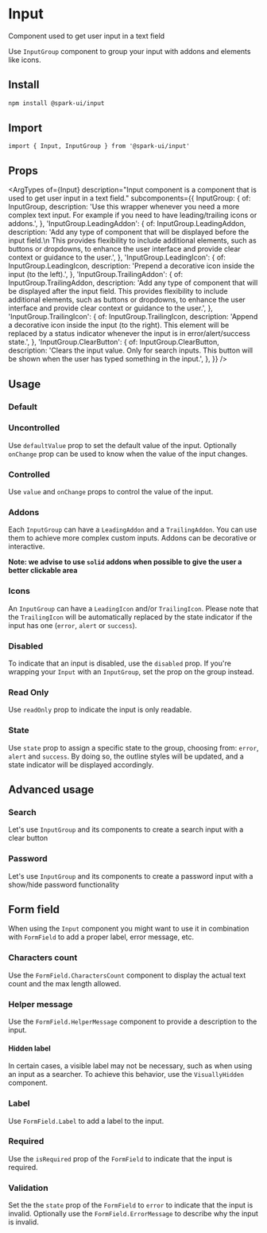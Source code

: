 


<Meta of={stories} />

# Input

Component used to get user input in a text field

Use `InputGroup` component to group your input with addons and elements like icons.

## Install

```sh
npm install @spark-ui/input
```

## Import

```tsx
import { Input, InputGroup } from '@spark-ui/input'
```

## Props

<ArgTypes
  of={Input}
  description="Input component is a component that is used to get user input in a text field."
  subcomponents={{
    InputGroup: {
      of: InputGroup,
      description:
        'Use this wrapper whenever you need a more complex text input. For example if you need to have leading/trailing icons or addons.',
    },
    'InputGroup.LeadingAddon': {
      of: InputGroup.LeadingAddon,
      description:
        'Add any type of component that will be displayed before the input field.\n This provides flexibility to include additional elements, such as buttons or dropdowns, to enhance the user interface and provide clear context or guidance to the user.',
    },
    'InputGroup.LeadingIcon': {
      of: InputGroup.LeadingIcon,
      description: 'Prepend a decorative icon inside the input (to the left).',
    },
    'InputGroup.TrailingAddon': {
      of: InputGroup.TrailingAddon,
      description:
        'Add any type of component that will be displayed after the input field. This provides flexibility to include additional elements, such as buttons or dropdowns, to enhance the user interface and provide clear context or guidance to the user.',
    },
    'InputGroup.TrailingIcon': {
      of: InputGroup.TrailingIcon,
      description:
        'Append a decorative icon inside the input (to the right). This element will be replaced by a status indicator whenever the input is in error/alert/success state.',
    },
    'InputGroup.ClearButton': {
      of: InputGroup.ClearButton,
      description:
        'Clears the input value. Only for search inputs. This button will be shown when the user has typed something in the input.',
    },
  }}
/>

## Usage

### Default

<Canvas of={stories.Default} />

### Uncontrolled

Use `defaultValue` prop to set the default value of the input. Optionally `onChange` prop can be used to know when the value of the input changes.

<Canvas of={stories.Uncontrolled} />

### Controlled

Use `value` and `onChange` props to control the value of the input.

<Canvas of={stories.Controlled} />

### Addons

Each `InputGroup` can have a `LeadingAddon` and a `TrailingAddon`. You can use them to achieve more complex custom inputs. Addons can be decorative or interactive.

**Note: we advise to use `solid` addons when possible to give the user a better clickable area**

<Canvas of={stories.Addons} />

### Icons

An `InputGroup` can have a `LeadingIcon` and/or `TrailingIcon`. Please note that the `TrailingIcon` will be automatically replaced by the state indicator if the input has one (`error`, `alert` or `success`).

<Canvas of={stories.Icons} />

### Disabled

To indicate that an input is disabled, use the `disabled` prop. If you're wrapping your `Input` with an `InputGroup`, set the prop on the group instead.

<Canvas of={stories.Disabled} />

### Read Only

Use `readOnly` prop to indicate the input is only readable.

<Canvas of={stories.ReadOnly} />

### State

Use `state` prop to assign a specific state to the group, choosing from: `error`, `alert` and `success`. By doing so, the outline styles will be updated, and a state indicator will be displayed accordingly.

<Canvas of={stories.State} />

## Advanced usage

### Search

Let's use `InputGroup` and its components to create a search input with a clear button

<Canvas of={stories.SearchExample} />

### Password

Let's use `InputGroup` and its components to create a password input with a show/hide password functionality

<Canvas of={stories.PasswordExample} />

## Form field

When using the `Input` component you might want to use it in combination with `FormField` to add a proper label, error message, etc.

### Characters count

Use the `FormField.CharactersCount` component to display the actual text count and the max length allowed.

<Canvas of={stories.FieldCharactersCount} />

### Helper message

Use the `FormField.HelperMessage` component to provide a description to the input.

<Canvas of={stories.FieldHelperMessage} />

#### Hidden label

In certain cases, a visible label may not be necessary, such as when using an input as a searcher. To achieve this behavior, use the `VisuallyHidden` component.

<Canvas of={stories.FieldHiddenLabel} />

### Label

Use `FormField.Label` to add a label to the input.

<Canvas of={stories.FieldLabel} />

### Required

Use the `isRequired` prop of the `FormField` to indicate that the input is required.

<Canvas of={stories.FieldRequired} />

### Validation

Set the the `state` prop of the `FormField` to `error` to indicate that the input is invalid. Optionally use the `FormField.ErrorMessage` to describe why the input is invalid.

<Canvas of={stories.FieldInvalid} />
